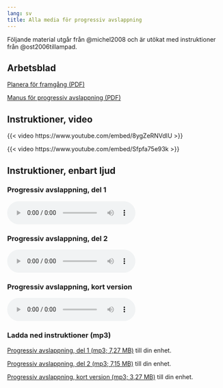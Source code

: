 ```yaml
---
lang: sv
title: Alla media för progressiv avslappning
---
```


Följande material utgår från @michel2008 och är utökat med instruktioner från @ost2006tillampad.

## Arbetsblad

[Planera för framgång (PDF)](forms/100respekt-planera-traning.pdf){.bi-filetype-pdf}

[Manus för progressiv avslappning (PDF)](forms/100respekt-manus-progressiv-avslappning.pdf){.bi-filetype-pdf}

## Instruktioner, video

::: {.content-visible when-format="html"}
{{< video https://www.youtube.com/embed/8ygZeRNVdIU >}}
:::

\xqr{Progressiv avslappning 1 (Youtube)}{https://youtu.be/8ygZeRNVdIU}

::: {.content-visible when-format="html"}
{{< video https://www.youtube.com/embed/Sfpfa75e93k >}}
:::

\xqr{Progressiv avslappning 2 (Youtube)}{https://youtu.be/Sfpfa75e93k}

## Instruktioner, enbart ljud

::: {.content-visible when-format="html"}
### Progressiv avslappning, del 1

<audio controls=""><source src="https://www.dropbox.com/s/66gviwf37y12ot9/KSH-06-progressiv-muskelavslappning-del-1.mp3?raw=1" type="audio/mpeg" />Din webbläsare stödjer inte uppspelning av ljudfiler.</audio>

### Progressiv avslappning, del 2

<audio controls=""><source src="https://www.dropbox.com/s/7znxp4ac5m655zu/KSH-06-progressiv-muskelavslappning-del-2.mp3?raw=1" type="audio/mpeg" />Din webbläsare stödjer inte uppspelning av ljudfiler.</audio>

### Progressiv avslappning, kort version

<audio controls=""><source src="https://www.dropbox.com/s/wa55oouszt68ikh/KSH-06-progressiv-muskelavslappning-kort.mp3?raw=1" type="audio/mpeg" />Din webbläsare stödjer inte uppspelning av ljudfiler.</audio>
:::

### Ladda ned instruktioner (mp3)

::: {.content-visible when-format="html"}
[Progressiv avslappning, del 1 (mp3; 7,27 MB)](https://www.dropbox.com/s/66gviwf37y12ot9/KSH-06-progressiv-muskelavslappning-del-1.mp3?dl=1){target="_blank" .bi-filetype-mp3} till din enhet.
:::

\xqr{Progressiv avslappning, del 1 (mp3; 7,27 MB)}{https://www.dropbox.com/s/66gviwf37y12ot9/KSH-06-progressiv-muskelavslappning-del-1.mp3?dl=1}

::: {.content-visible when-format="html"}
[Progressiv avslappning, del 2 (mp3; 7,15 MB)](https://www.dropbox.com/s/7znxp4ac5m655zu/KSH-06-progressiv-muskelavslappning-del-2.mp3?dl=1){target="_blank" .bi-filetype-mp3} till din enhet.
:::

\xqr{Progressiv avslappning, del 2 (mp3; 7,15 MB)}{https://www.dropbox.com/s/7znxp4ac5m655zu/KSH-06-progressiv-muskelavslappning-del-2.mp3?dl=1}

::: {.content-visible when-format="html"}
[Progressiv avslappning, kort version (mp3; 3,27 MB)](https://www.dropbox.com/s/wa55oouszt68ikh/KSH-06-progressiv-muskelavslappning-kort.mp3?dl=1){target="_blank" .bi-filetype-mp3} till din enhet.
:::

\xqr{Progressiv avslappning, kort version (mp3; 3,27 MB)}{https://www.dropbox.com/s/wa55oouszt68ikh/KSH-06-progressiv-muskelavslappning-kort.mp3?dl=1}
